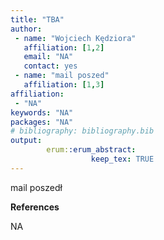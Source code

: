 ```yaml
---
title: "TBA"
author:
 - name: "Wojciech Kędziora"
   affiliation: [1,2]
   email: "NA"
   contact: yes
 - name: "mail poszed"
   affiliation: [1,3]
affiliation:
 - "NA"
keywords: "NA"
packages: "NA"
# bibliography: bibliography.bib
output:  
        erum::erum_abstract:
                  keep_tex: TRUE
---
```


mail poszedł

**References**

NA
